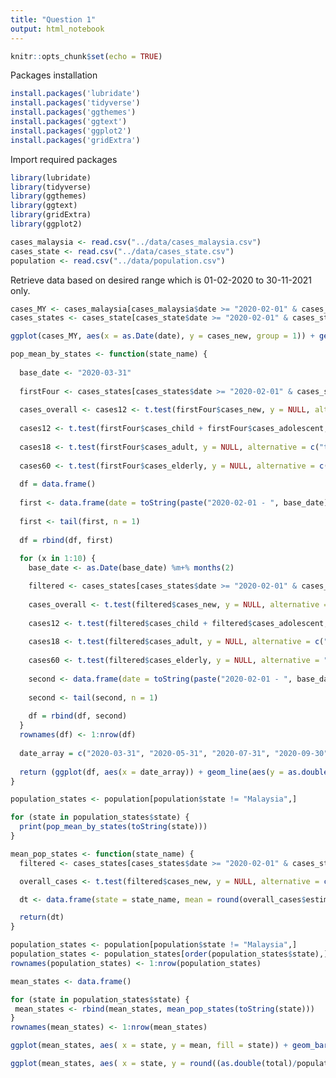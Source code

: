 ```yaml
---
title: "Question 1"
output: html_notebook
---
```


```r
knitr::opts_chunk$set(echo = TRUE)
```

Packages installation

```r
install.packages('lubridate')
install.packages('tidyverse')
install.packages('ggthemes')
install.packages('ggtext')
install.packages('ggplot2')
install.packages('gridExtra')
```

Import required packages

```r
library(lubridate)
library(tidyverse)
library(ggthemes)
library(ggtext)
library(gridExtra)
library(ggplot2)
```

```r
cases_malaysia <- read.csv("../data/cases_malaysia.csv")
cases_state <- read.csv("../data/cases_state.csv")
population <- read.csv("../data/population.csv")
```

Retrieve data based on desired range which is 01-02-2020 to 30-11-2021 only.

```r
cases_MY <- cases_malaysia[cases_malaysia$date >= "2020-02-01" & cases_malaysia$date <= "2021-11-30",]
cases_states <- cases_state[cases_state$date >= "2020-02-01" & cases_state$date <= "2021-11-30",]
```

```r
ggplot(cases_MY, aes(x = as.Date(date), y = cases_new, group = 1)) + geom_line() + labs(title = "Daily New Covid-19 Cases in Malaysia", x = "Date", y = "Daily New Cases")
```

```r
pop_mean_by_states <- function(state_name) {
  
  base_date <- "2020-03-31"
  
  firstFour <- cases_states[cases_states$date >= "2020-02-01" & cases_states$date <= base_date & cases_states$state == state_name, ]
  
  cases_overall <- cases12 <- t.test(firstFour$cases_new, y = NULL, alternative = c("two.sided"), mu = 0, paired = FALSE, var.equal = FALSE, conf.level = 0.95)
  
  cases12 <- t.test(firstFour$cases_child + firstFour$cases_adolescent, y = NULL, alternative = c("two.sided"), mu = 0, paired = FALSE, var.equal = FALSE, conf.level = 0.95)
  
  cases18 <- t.test(firstFour$cases_adult, y = NULL, alternative = c("two.sided"), mu = 0, paired = FALSE, var.equal = FALSE, conf.level = 0.95)
  
  cases60 <- t.test(firstFour$cases_elderly, y = NULL, alternative = c("two.sided"), mu = 0, paired = FALSE, var.equal = FALSE, conf.level = 0.95)
  
  df = data.frame()
  
  first <- data.frame(date = toString(paste("2020-02-01 - ", base_date)), mean_overall = toString(round(cases_overall$estimate, digits = 4)), confidence_interval_overall = toString(round(cases_overall$conf.int, digits = 4)), mean_12 = toString(round(cases12$estimate, digits = 4)), confidence_interval_12 = toString(round(cases12$conf.int, digits = 4)), mean_18 = toString(round(cases18$estimate, digits = 4)), confidence_interval_18 = toString(round(cases18$conf.int, digits = 4)), mean_60 = toString(round(cases60$estimate, digits = 4)), confidence_interval_60 = toString(round(cases60$conf.int, digits = 4)))
  
  first <- tail(first, n = 1)
  
  df = rbind(df, first)
  
  for (x in 1:10) {
    base_date <- as.Date(base_date) %m+% months(2)

    filtered <- cases_states[cases_states$date >= "2020-02-01" & cases_states$date <= base_date & cases_states$state == state_name, ]
    
    cases_overall <- t.test(filtered$cases_new, y = NULL, alternative = c("two.sided"), mu = 0, paired = FALSE, var.equal = FALSE, conf.level = 0.95)
    
    cases12 <- t.test(filtered$cases_child + filtered$cases_adolescent, y = NULL, alternative = c("two.sided"), mu = 0, paired = FALSE, var.equal = FALSE, conf.level = 0.95)
    
    cases18 <- t.test(filtered$cases_adult, y = NULL, alternative = c("two.sided"), mu = 0, paired = FALSE, var.equal = FALSE, conf.level = 0.95)
    
    cases60 <- t.test(filtered$cases_elderly, y = NULL, alternative = "two.sided", mu = 0, paired = FALSE, var.equal = FALSE, conf.level = 0.95)
  
    second <- data.frame(date = toString(paste("2020-02-01 - ", base_date)), mean_overall = toString(round(cases_overall$estimate, digits = 4)), confidence_interval_overall = toString(round(cases_overall$conf.int, digits = 4)), mean_12 = toString(round(cases12$estimate, digits = 4)), confidence_interval_12 = toString(round(cases12$conf.int, digits = 4)), mean_18 = toString(round(cases18$estimate, digits = 4)), confidence_interval_18 = toString(round(cases18$conf.int, digits = 4)), mean_60 = toString(round(cases60$estimate, digits = 4)), confidence_interval_60 = toString(round(cases60$conf.int, digits = 4)))
  
    second <- tail(second, n = 1)
    
    df = rbind(df, second)
  }
  rownames(df) <- 1:nrow(df)
  
  date_array = c("2020-03-31", "2020-05-31", "2020-07-31", "2020-09-30", "2020-11-30", "2021-01-30", "2021-03-30", "2021-05-30", "2021-07-30", "2021-09-30", "2021-11-30")
  
  return (ggplot(df, aes(x = date_array)) + geom_line(aes(y = as.double(mean_12), color = "Child", group = "Child")) + geom_line(aes(y = as.double(mean_18), color = "Adult", group = "Adult")) + geom_line(aes(y = as.double(mean_60), color = "Elderly", group = "Elderly")) + geom_line(aes(y = as.double(mean_overall), color = "All", group = "All")) + labs(title = paste("Population mean of contracted cases in", state_name), x = "Date", y = "Population Mean", group = "Category", color = "Age Category") + theme(axis.text.x = element_markdown(angle = 45, hjust = 1)))
}

population_states <- population[population$state != "Malaysia",]

for (state in population_states$state) {
  print(pop_mean_by_states(toString(state)))
}
```

```r
mean_pop_states <- function(state_name) {
  filtered <- cases_states[cases_states$date >= "2020-02-01" & cases_states$date <= "2021-11-30" & cases_states$state == state_name, ]

  overall_cases <- t.test(filtered$cases_new, y = NULL, alternative = c("two.sided"), mu = 0, paired = FALSE, var.equal = FALSE, conf.level = 0.95)

  dt <- data.frame(state = state_name, mean = round(overall_cases$estimate, digits = 4), confidence_interval = toString(round(overall_cases$conf.int, digits = 4)), total = sum(filtered$cases_new))

  return(dt)
}

population_states <- population[population$state != "Malaysia",]
population_states <- population_states[order(population_states$state),]
rownames(population_states) <- 1:nrow(population_states)

mean_states <- data.frame()

for (state in population_states$state) {
 mean_states <- rbind(mean_states, mean_pop_states(toString(state)))
}
rownames(mean_states) <- 1:nrow(mean_states)

ggplot(mean_states, aes( x = state, y = mean, fill = state)) + geom_bar(stat = "identity") + theme(legend.position = "none") + coord_flip() + labs(title = "Population mean of contracted cases by state", x = "State", y = "Population Mean")

ggplot(mean_states, aes( x = state, y = round((as.double(total)/population_states$pop * 100), digits = 2), fill = state)) + geom_bar(stat = "identity") + theme(legend.position = "none") + geom_text(aes(label = ceiling((as.double(total)/population_states$pop * 100)), size = 0.3, hjust = 1.5)) + coord_flip() + labs(title = "Cases per 100 population by state", x = "State", y = "Cases")
```
